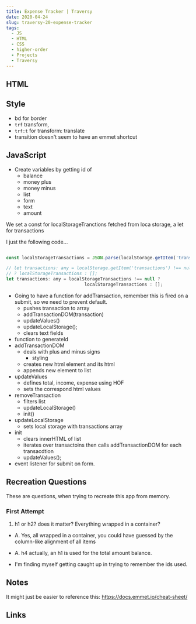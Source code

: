 ```yaml
---
title: Expense Tracker | Traversy 
date: 2020-04-24
slug: traversy-20-expense-tracker
tags:
  - JS
  - HTML
  - CSS 
  - higher-order 
  - Projects
  - Traversy 
---
```


## HTML 

## Style 
- bd for border 
- `trf` transform,
- `trf:t` for transform: translate 
- transition doesn't seem to have an emmet shortcut

## JavaScript 
- Create variables by getting id of 
  - balance
  - money plus 
  - money minus 
  - list 
  - form
  - text
  - amount 

We set a const for localStorageTranctions fetched from loca storage, a let for transactions

I just the following code...
```js 

const localStorageTransactions = JSON.parse(localStorage.getItem('transactions'));

// let transactions: any = localStorage.getItem('transactions') !== null 
// ? localStorageTransactions : [];
let transactions: any = localStorageTransactions !== null ? 
                              localStorageTransactions : [];
```

- Going to have a function for addTransaction, remember this is fired on a submit, so we need to prevent default.
  - pushes transaction to array 
  - addTransactionDOM(transaction)
  - updateValues()
  - updateLocalStorage();
  - clears text fields
- function to generateId
- addTransactionDOM 
  - deals with plus and minus signs 
     - styling 
  - creates new html element and its html 
  - appends new element to list 
- updateValues 
  - defines total, income, expense using HOF 
  - sets the correspond html values
- removeTransaction
  - filters list 
  - updateLocalStorage()
  - init()
- updateLocalStorage
  - sets local storage with transactions array 
- init 
  - clears innerHTML of list 
  - iterates over transactoins then calls addTransactionDOM for each transacdtion 
  - updateValues();
- event listener for submit on form.

## Recreation Questions 
These are questions, when trying to recreate this app from memory.

### First Attempt 
1. h1 or h2? does it matter? Everything wrapped in a container?  
  - A. Yes, all wrapped in a container, you could have guessed by the column-like alignment of all items
  - A. h4 actually, an h1 is used for the total amount balance. 

- I'm finding myself getting caught up in trying to remember the ids used. 

## Notes 
It might just be easier to reference this: https://docs.emmet.io/cheat-sheet/

## Links 